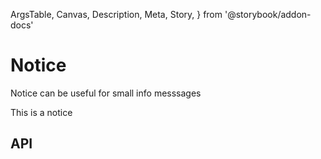   ArgsTable,
  Canvas,
  Description,
  Meta,
  Story,
} from '@storybook/addon-docs'

<Meta title="Components/Notice" component={Notice} />

# Notice

<Description>Notice can be useful for small info messsages</Description>

<Canvas>
  <Story name="Basic">
    <Notice>This is a notice</Notice>
  </Story>
</Canvas>

## API

<ArgsTable of={Notice} />
